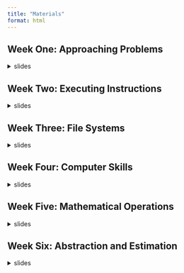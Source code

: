 ```yaml
---
title: "Materials"
format: html
---
```


## Week One: Approaching Problems

<details>
<summary>slides</summary>
```.markdown
```
[PB&J Activity](https://docs.google.com/document/d/1m7O--TNvEK-KEJefZ7IMXnZ2FGdbTyl9ZqxN2UYQn_0/edit?usp=sharing)
</details>

## Week Two: Executing Instructions

<details>
<summary>slides</summary>
```.markdown
```
[Scavenger Hunt Activity](https://docs.google.com/document/d/1m659nBm16241a9HVVtIv3dAaDAlo06ZRebBpi2syj9E/edit?usp=sharing)
</details>

## Week Three: File Systems

<details>
<summary>slides</summary>
</details>

## Week Four: Computer Skills

<details>
<summary>slides</summary>
[Wikipedia Races](https://wiki-race.com/)
</details>

## Week Five: Mathematical Operations

<details>
<summary>slides</summary>
</details>

## Week Six: Abstraction and Estimation

<details>
<summary>slides</summary>
</details>


